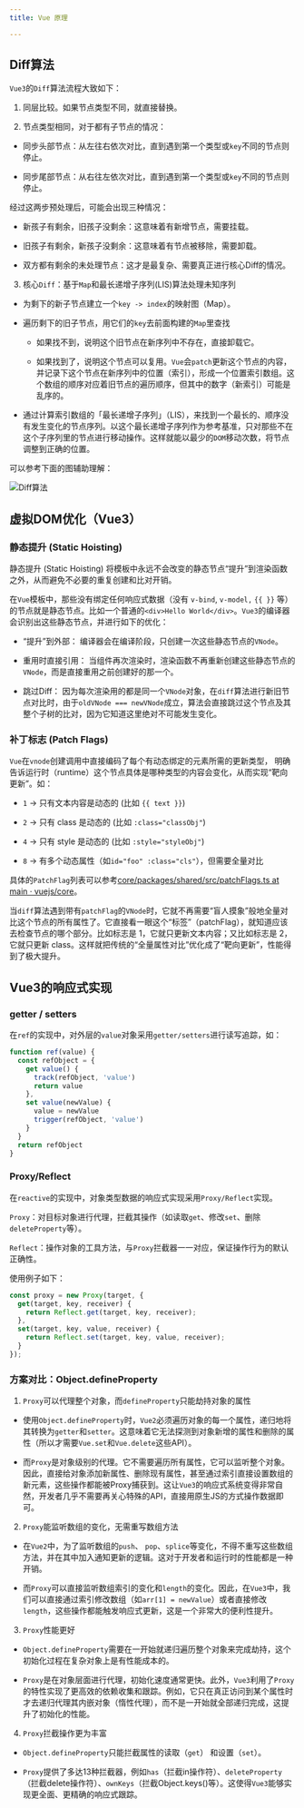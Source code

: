 ```yaml
---
title: Vue 原理

---
```


## Diff算法

`Vue3`的`Diff`算法流程大致如下：

1. 同层比较。如果节点类型不同，就直接替换。

2. 节点类型相同，对于都有子节点的情况：

  - 同步头部节点：从左往右依次对比，直到遇到第一个类型或`key`不同的节点则停止。

  - 同步尾部节点：从右往左依次对比，直到遇到第一个类型或`key`不同的节点则停止。

  经过这两步预处理后，可能会出现三种情况：

  - 新孩子有剩余，旧孩子没剩余：这意味着有新增节点，需要挂载。

  - 旧孩子有剩余，新孩子没剩余：这意味着有节点被移除，需要卸载。

  - 双方都有剩余的未处理节点：这才是最复杂、需要真正进行核心Diff的情况。

3. 核心`Diff`：基于`Map`和最长递增子序列(LIS)算法处理未知序列

  - 为剩下的新子节点建立一个`key -> index`的映射图（Map）。

  - 遍历剩下的旧子节点，用它们的`key`去前面构建的`Map`里查找

    - 如果找不到，说明这个旧节点在新序列中不存在，直接卸载它。

    - 如果找到了，说明这个节点可以复用。`Vue`会`patch`更新这个节点的内容，并记录下这个节点在新序列中的位置（索引），形成一个位置索引数组。这个数组的顺序对应着旧节点的遍历顺序，但其中的数字（新索引）可能是乱序的。

  - 通过计算索引数组的「最长递增子序列」（LIS），来找到一个最长的、顺序没有发生变化的节点序列。以这个最长递增子序列作为参考基准，只对那些不在这个子序列里的节点进行移动操作。这样就能以最少的`DOM`移动次数，将节点调整到正确的位置。

可以参考下面的图辅助理解：

![Diff算法](./imgs/vue-02.png)

## 虚拟DOM优化（Vue3）

### 静态提升 (Static Hoisting)
 
静态提升 (Static Hoisting) 将模板中永远不会改变的静态节点“提升”到渲染函数之外，从而避免不必要的重复创建和比对开销。

在`Vue`模板中，那些没有绑定任何响应式数据（没有 `v-bind`, `v-model,` `{{ }}` 等）的节点就是静态节点。比如一个普通的`<div>Hello World</div>`。`Vue3`的编译器会识别出这些静态节点，并进行如下的优化：

- “提升”到外部： 编译器会在编译阶段，只创建一次这些静态节点的`VNode`。

- 重用时直接引用： 当组件再次渲染时，渲染函数不再重新创建这些静态节点的`VNode`，而是直接重用之前创建好的那一个。

- 跳过Diff： 因为每次渲染用的都是同一个`VNode`对象，在`diff`算法进行新旧节点对比时，由于`oldVNode === newVNode`成立，算法会直接跳过这个节点及其整个子树的比对，因为它知道这里绝对不可能发生变化。


### 补丁标志 (Patch Flags)

`Vue`在`vnode`创建调用中直接编码了每个有动态绑定的元素所需的更新类型， 明确告诉运行时（runtime）这个节点具体是哪种类型的内容会变化，从而实现“靶向更新”。如：

- `1` -> 只有文本内容是动态的 (比如 `{{ text }}`)

- `2` -> 只有 class 是动态的 (比如 `:class="classObj"`)

- `4` -> 只有 style 是动态的 (比如 `:style="styleObj"`)

- `8` -> 有多个动态属性（如`id="foo" :class="cls"`），但需要全量对比

具体的`PatchFlag`列表可以参考[core/packages/shared/src/patchFlags.ts at main · vuejs/core](https://github.com/vuejs/core/blob/main/packages/shared/src/patchFlags.ts)。

当`diff`算法遇到带有`patchFlag`的`VNode`时，它就不再需要“盲人摸象”般地全量对比这个节点的所有属性了。它直接看一眼这个“标签”（patchFlag），就知道应该去检查节点的哪个部分。比如标志是 1，它就只更新文本内容；又比如标志是 2，它就只更新 class。这样就把传统的“全量属性对比”优化成了“靶向更新”，性能得到了极大提升。

## Vue3的响应式实现

### getter / setters

在`ref`的实现中，对外层的`value`对象采用`getter/setters`进行读写追踪，如：

```js
function ref(value) {
  const refObject = {
    get value() {
      track(refObject, 'value')
      return value
    },
    set value(newValue) {
      value = newValue
      trigger(refObject, 'value')
    }
  }
  return refObject
}
```

### Proxy/Reflect

在`reactive`的实现中，对象类型数据的响应式实现采用`Proxy/Reflect`实现。

`Proxy`：对目标对象进行代理，拦截其操作（如读取`get`、修改`set`、删除`deleteProperty`等）。

`Reflect`：操作对象的工具方法，与`Proxy`拦截器一一对应，保证操作行为的默认正确性。

使用例子如下：

```js
const proxy = new Proxy(target, {
  get(target, key, receiver) {
    return Reflect.get(target, key, receiver);
  },
  set(target, key, value, receiver) {
    return Reflect.set(target, key, value, receiver);
  }
});
```

### 方案对比：Object.defineProperty

1. `Proxy`可以代理整个对象，而`defineProperty`只能劫持对象的属性

- 使用`Object.defineProperty`时，`Vue2`必须遍历对象的每一个属性，递归地将其转换为`getter`和`setter`。这意味着它无法探测到对象新增的属性和删除的属性（所以才需要`Vue.set`和`Vue.delete`这些API）。

- 而`Proxy`是对象级别的代理。它不需要遍历所有属性，它可以监听整个对象。因此，直接给对象添加新属性、删除现有属性，甚至通过索引直接设置数组的新元素，这些操作都能被Proxy捕获到。这让`Vue3`的响应式系统变得非常自然，开发者几乎不需要再关心特殊的API，直接用原生JS的方式操作数据即可。

2. `Proxy`能监听数组的变化，无需重写数组方法

- 在`Vue2`中，为了监听数组的`push`、 `pop`、`splice`等变化，不得不重写这些数组方法，并在其中加入通知更新的逻辑。这对于开发者和运行时的性能都是一种开销。

- 而`Proxy`可以直接监听数组索引的变化和`length`的变化。因此，在`Vue3`中，我们可以直接通过索引修改数组（如`arr[1] = newValue`）或者直接修改`length`，这些操作都能触发响应式更新，这是一个非常大的便利性提升。

3. `Proxy`性能更好

- `Object.defineProperty`需要在一开始就递归遍历整个对象来完成劫持，这个初始化过程在复杂对象上是有性能成本的。

- `Proxy`是在对象层面进行代理，初始化速度通常更快。此外，`Vue3`利用了`Proxy`的特性实现了更高效的依赖收集和跟踪。例如，它只在真正访问到某个属性时才去递归代理其内嵌对象（惰性代理），而不是一开始就全部递归完成，这提升了初始化的性能。

4. `Proxy`拦截操作更为丰富

- `Object.defineProperty`只能拦截属性的读取（`get`） 和设置（`set`）。

- `Proxy`提供了多达13种拦截器，例如`has`（拦截in操作符）、`deleteProperty`（拦截delete操作符）、`ownKeys`（拦截Object.keys()等）。这使得`Vue3`能够实现更全面、更精确的响应式跟踪。